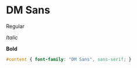 # DM Sans

Regular

_Italic_

**Bold**

<!-- font -->

<link rel="preconnect" href="https://fonts.googleapis.com">
<link rel="preconnect" href="https://fonts.gstatic.com" crossorigin>
<link href="https://fonts.googleapis.com/css2?family=DM+Sans:ital,wght@0,400;0,700;1,400&display=swap" rel="stylesheet">

```css
#content { font-family: "DM Sans", sans-serif; }
```

